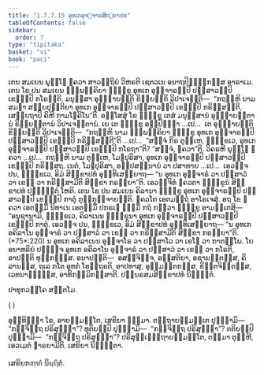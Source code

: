 ```yaml
---
title: "1.7.7.15 ອຸທເກອຸຈ຺ຈາຣສິກ຺ຂາປທ"
tableOfContents: false
sidebar:
  order: 7
type: "tipitaka"
basket: "vi"
book: "paci"
---
```



<DynamicBreadcrumb />

<Division number="653" book="paci">

<Paragraph number="2082" book="paci">
ເຕນ ສມເຍນ ພຸທ຺ໂຘ ຠຄວາ ສາວຕ຺ຖິຍໍ ວິຫຣຕິ ເຊຕວເນ ອນາຖປິຓ຺ຑິກສ຺ສ ອາຣາເມ. ເຕນ ໂຂ ປນ ສມເຍນ ຉພ຺ພຄ຺ຄິຍາ ຠິກ຺ຂູ ອຸທເກ ອຸຈ຺ຈາຣມ຺ປິ ປສ຺ສາວມ຺ປິ ເຂຬມ຺ປິ ກໂຣນ຺ຕິ. ມນຸສ຺ສາ ອຸຊ຺ຌາຍນ຺ຕິ ຂິຍ຺ຍນ຺ຕິ ວິປາເຈນ຺ຕິ—  “ກຖຎ຺ຫິ ນາມ ສມຓາ ສກ຺ຍປຸຕ຺ຕິຍາ ອຸທເກ ອຸຈ຺ຈາຣມ຺ປິ ປສ຺ສາວມ຺ປິ ເຂຬມ຺ປິ ກຣິສ຺ສນ຺ຕິ, ເສຍ຺ຍຖາປິ ຄິຫີ ກາມໂຠຄິໂນ”ຕິ.
</Paragraph>

<Paragraph number="2083" book="paci">
ອສ຺ໂສສຸໍ ໂຂ ຠິກ຺ຂູ ເຕສໍ ມນຸສ຺ສານໍ ອຸຊ຺ຌາຍນ຺ຕານໍ ຂິຍ຺ຍນ຺ຕານໍ ວິປາເຈນ຺ຕານໍ. ເຍ ເຕ ຠິກ຺ຂູ ອປ຺ປິຈ຺ຉາ …ເປ…  ເຕ ອຸຊ຺ຌາຍນ຺ຕິ ຂິຍ຺ຍນ຺ຕິ ວິປາເຈນ຺ຕິ—  “ກຖຎ຺ຫິ ນາມ ຉພ຺ພຄ຺ຄິຍາ ຠິກ຺ຂູ ອຸທເກ ອຸຈ຺ຈາຣມ຺ປິ ປສ຺ສາວມ຺ປິ ເຂຬມ຺ປິ ກຣິສ຺ສນ຺ຕີ”ຕິ …ເປ…  “ສຈ຺ຈໍ ກິຣ ຕຸມ຺ເຫ, ຠິກ຺ຂເວ, ອຸທເກ ອຸຈ຺ຈາຣມ຺ປິ ປສ຺ສາວມ຺ປິ ເຂຬມ຺ປິ ກໂຣຖາ”ຕິ? “ສຈ຺ຈໍ, ຠຄວາ”ຕິ. ວິຄຣຫິ ພຸທ຺ໂຘ ຠຄວາ …ເປ…  ກຖຎ຺ຫິ ນາມ ຕຸມ຺ເຫ, ໂມຆປຸຣິສາ, ອຸທເກ ອຸຈ຺ຈາຣມ຺ປິ ປສ຺ສາວມ຺ປິ ເຂຬມ຺ປິ ກຣິສ຺ສຖ. ເນຕໍ, ໂມຆປຸຣິສາ, ອປ຺ປສນ຺ນານໍ ວາ ປສາທາຍ …ເປ…  ເອວຎ຺ຈ ປນ, ຠິກ຺ຂເວ, ອິມໍ ສິກ຺ຂາປທໍ ອຸທ຺ທິເສຍ຺ຍາຖ—
</Paragraph>

<Paragraph number="2084" book="paci">
<Emphasis>“ນ ອຸທເກ ອຸຈ຺ຈາຣໍ ວາ ປສ຺ສາວໍ ວາ ເຂຬໍ ວາ ກຣິສ຺ສາມີຕິ ສິກ຺ຂາ ກຣຓີຍາ”</Emphasis>ຕິ.
</Paragraph>

<Paragraph number="2085" book="paci">
ເອວຎ຺ຈິທໍ ຠຄວຕາ ຠິກ຺ຂູນໍ ສິກ຺ຂາປທໍ ປຎ຺ຎຕ຺ຕໍ ໂຫຕິ.
</Paragraph>

</Division>
<Division number="654" book="paci">

<Paragraph number="2086" book="paci">
ເຕນ ໂຂ ປນ ສມເຍນ ຄິລານາ ຠິກ຺ຂູ ອຸທເກ ອຸຈ຺ຈາຣມ຺ປິ ປສ຺ສາວມ຺ປິ ເຂຬມ຺ປິ ກາຕຸໍ ກຸກ຺ກຸຈ຺ຈາຍນ຺ຕິ. ຠຄວໂຕ ເອຕມຕ຺ຖໍ ອາໂຣເຈສຸໍ. ອຖ ໂຂ ຠຄວາ ເອຕສ຺ມິໍ ນິທາເນ ເອຕສ຺ມິໍ ປກຣເຓ ຘມ຺ມິໍ ກຖໍ ກຕ຺ວາ ຠິກ຺ຂູ ອາມນ຺ເຕສິ—  “ອນຸຊານາມິ, ຠິກ຺ຂເວ, ຄິລາເນນ ຠິກ຺ຂຸນາ ອຸທເກ ອຸຈ຺ຈາຣມ຺ປິ ປສ຺ສາວມ຺ປິ ເຂຬມ຺ປິ ກາຕຸໍ. ເອວຎ຺ຈ ປນ, ຠິກ຺ຂເວ, ອິມໍ ສິກ຺ຂາປທໍ ອຸທ຺ທິເສຍ຺ຍາຖ—
</Paragraph>

<Paragraph number="2087" book="paci">
<Emphasis>“ນ ອຸທເກ ອຄິລາໂນ ອຸຈ຺ຈາຣໍ ວາ ປສ຺ສາວໍ ວາ ເຂຬໍ ວາ ກຣິສ຺ສາມີຕິ ສິກ຺ຂາ ກຣຓີຍາ”</Emphasis>ຕິ. (*75*:<Emphasis>220</Emphasis>)
</Paragraph>

<Paragraph number="2088" book="paci">
ນ ອຸທເກ ອຄິລາເນນ ອຸຈ຺ຈາໂຣ ວາ ປສ຺ສາໂວ ວາ ເຂໂຬ ວາ ກາຕພ຺ໂພ. ໂຍ ອນາທຣິຍໍ ປຏິຈ຺ຈ ອຸທເກ ອຄິລາໂນ ອຸຈ຺ຈາຣໍ ວາ ປສ຺ສາວໍ ວາ ເຂຬໍ ວາ ກໂຣຕິ, ອາປຕ຺ຕິ ທຸກ຺ກຏສ຺ສ.
</Paragraph>

<Paragraph number="2089" book="paci">
ອນາປຕ຺ຕິ—  ອສຎ຺ຈິຈ຺ຈ, ອສ຺ສຕິຍາ, ອຊານນ຺ຕສ຺ສ, ຄິລານສ຺ສ, ຖເລ ກໂຕ ອຸທກໍ ໂອຕ຺ຖຣຕິ, ອາປທາສຸ, ອຸມ຺ມຕ຺ຕກສ຺ສ, ຂິຕ຺ຕຈິຕ຺ຕສ຺ສ, ເວທນາຏ຺ຏສ຺ສ, ອາທິກມ຺ມິກສ຺ສາຕິ.

</Paragraph>
</Division>

<Paragraph number="2090" type="center" book="paci">
ປນ຺ນຣສມສິກ຺ຂາປທໍ ນິຏ຺ຐິຕໍ.

  
ປາທຸກວຄ຺ໂຄ ສຕ຺ຕໂມ.

  
( )


</Paragraph>

<Paragraph number="2091" book="paci">
ອຸທ຺ທິຏ຺ຐາ ໂຂ, ອາຍສ຺ມນ຺ໂຕ, ເສຂິຍາ ຘມ຺ມາ. ຕຕ຺ຖາຍສ຺ມນ຺ເຕ ປຸຈ຺ຉາມິ—  “ກຈ຺ຈິຕ຺ຖ ປຣິສຸທ຺ຘາ”? ທຸຕິຍມ຺ປິ ປຸຈ຺ຉາມິ—  “ກຈ຺ຈິຕ຺ຖ ປຣິສຸທ຺ຘາ”? ຕຕິຍມ຺ປິ ປຸຈ຺ຉາມິ—  “ກຈ຺ຈິຕ຺ຖ ປຣິສຸທ຺ຘາ”? ປຣິສຸທ຺ເຘຕ຺ຖາຍສ຺ມນ຺ໂຕ, ຕສ຺ມາ ຕຸຓ຺ຫີ, ເອວເມຕໍ ຘາຣຍາມີຕິ.

</Paragraph>

<Paragraph number="2092" type="center" book="paci">
ເສຂິຍາ ນິຏ຺ຐິຕາ.

  
ເສຂິຍກຓ຺ຑໍ ນິຏ຺ຐິຕໍ.
</Paragraph>